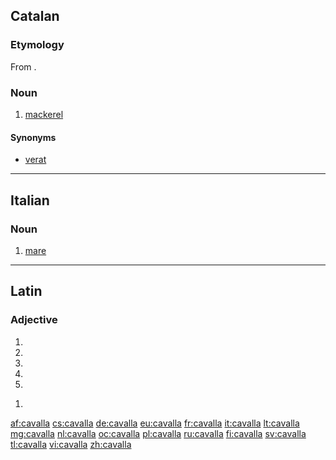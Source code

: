 ==Catalan==

===Etymology===
From {{etyl|es|ca}} {{term|caballa|lang=es}}.

===Noun===
{{ca-noun|f}}

# [[mackerel]]

====Synonyms====
* [[verat]]

----

==Italian==

===Noun===
{{it-noun|cavall|f|a|e|m=cavallo}}

# [[mare]]

----

==Latin==

===Adjective===
{{la-adj-form|cavalla}}

# {{inflection of|cavallus|cavallus|nom|f|s|lang=la}}
# {{inflection of|cavallus|cavallus|nom|n|p|lang=la}}
# {{inflection of|cavallus|cavallus|acc|n|p|lang=la}}
# {{inflection of|cavallus|cavallus|voc|f|s|lang=la}}
# {{inflection of|cavallus|cavallus|voc|n|p|lang=la}}

{{la-adj-form|cavallā}}

# {{inflection of|cavallus|cavallus|abl|f|s|lang=la}}

[[af:cavalla]]
[[cs:cavalla]]
[[de:cavalla]]
[[eu:cavalla]]
[[fr:cavalla]]
[[it:cavalla]]
[[lt:cavalla]]
[[mg:cavalla]]
[[nl:cavalla]]
[[oc:cavalla]]
[[pl:cavalla]]
[[ru:cavalla]]
[[fi:cavalla]]
[[sv:cavalla]]
[[tl:cavalla]]
[[vi:cavalla]]
[[zh:cavalla]]